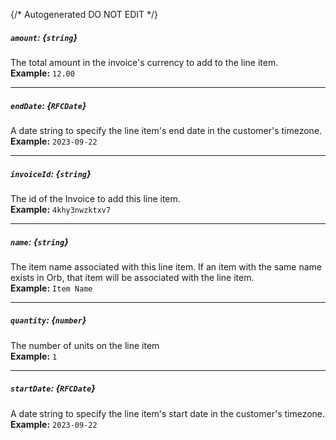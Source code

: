 {/* Autogenerated DO NOT EDIT  */}
##### `amount`: *{`string`}*
The total amount in the invoice's currency to add to the line item.
<br/>
**Example:** `12.00`

---
##### `endDate`: *{`RFCDate`}*
A date string to specify the line item's end date in the customer's timezone.
<br/>
**Example:** `2023-09-22`

---
##### `invoiceId`: *{`string`}*
The id of the Invoice to add this line item.
<br/>
**Example:** `4khy3nwzktxv7`

---
##### `name`: *{`string`}*
The item name associated with this line item. If an item with the same name exists in Orb, that item will be associated with the line item.
<br/>
**Example:** `Item Name`

---
##### `quantity`: *{`number`}*
The number of units on the line item
<br/>
**Example:** `1`

---
##### `startDate`: *{`RFCDate`}*
A date string to specify the line item's start date in the customer's timezone.
<br/>
**Example:** `2023-09-22`


